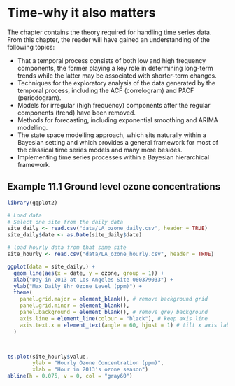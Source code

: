 # Time-why it also matters {#Time}

The chapter contains the theory required for handling time series data. From this chapter, the reader will have gained an understanding of the following topics:

- That a temporal process consists of both low and high frequency components, the former playing a key role in determining long-term trends while the latter may be associated with shorter-term changes.
- Techniques for the exploratory analysis of the data generated by the temporal process, including the ACF (correlogram) and PACF (periodogram).
- Models for irregular (high frequency) components after the regular components (trend) have been removed.
- Methods for forecasting, including exponential smoothing and ARIMA modelling.
- The state space modelling approach, which sits naturally within a Bayesian setting and which provides a general framework for most of the classical time series models and many more besides.
- Implementing time series processes within a Bayesian hierarchical framework.


## Example 11.1 Ground level ozone concentrations


```r

library(ggplot2)

# Load data
# Select one site from the daily data
site_daily <- read.csv("data/LA_ozone_daily.csv", header = TRUE)
site_daily$date <- as.Date(site_daily$date)

# load hourly data from that same site
site_hourly <- read.csv("data/LA_ozone_hourly.csv", header = TRUE)

```




```r

ggplot(data = site_daily,) +
  geom_line(aes(x = date, y = ozone, group = 1)) +
  xlab("Day in 2013 at Los Angeles Site 060379033") + 
  ylab("Max Daily 8hr Ozone Level (ppm)") +
  theme(
    panel.grid.major = element_blank(), # remove background grid
    panel.grid.minor = element_blank(),
    panel.background = element_blank(), # remove grey background
    axis.line = element_line(colour = "black"), # keep axis line
    axis.text.x = element_text(angle = 60, hjust = 1) # tilt x axis labels 60 deg
  )



ts.plot(site_hourly$value,
        ylab = "Hourly Ozone Concentration (ppm)",
        xlab = "Hour in 2013's ozone season")
abline(h = 0.075, v = 0, col = "gray60")
```





